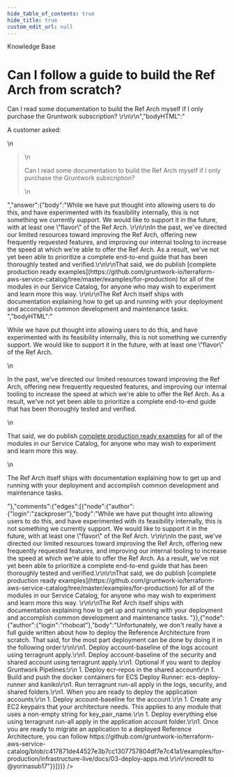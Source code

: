 ```yaml
---
hide_table_of_contents: true
hide_title: true
custom_edit_url: null
---
```



<CenterLayout>
<span class="title">Knowledge Base</span>
<h1>Can I follow a guide to build the Ref Arch from scratch?</h1>
<GitHub json={{"id":"D_kwDOF8slf84AOB1r","number":58,"author":{"login":"zackproser"},"title":"Can I follow a guide to build the Ref Arch from scratch?","body":"A customer asked: \r\n> Can I read some documentation to build the Ref Arch myself if I only purchase the Gruntwork subscription? \r\n\r\n","bodyHTML":"<p dir=\"auto\">A customer asked:</p>\n<blockquote>\n<p dir=\"auto\">Can I read some documentation to build the Ref Arch myself if I only purchase the Gruntwork subscription?</p>\n</blockquote>","answer":{"body":"While we have put thought into allowing users to do this, and have experimented with its feasibility internally, this is not something we currently support. We would like to support it in the future, with at least one \"flavor\" of the Ref Arch. \r\n\r\nIn the past, we've directed our limited resources toward improving the Ref Arch, offering new frequently requested features, and improving our internal tooling to increase the speed at which we're able to offer the Ref Arch. As a result, we've not yet been able to prioritize a complete end-to-end guide that has been thoroughly tested and verified.\r\n\r\nThat said, we do publish [complete production ready examples](https://github.com/gruntwork-io/terraform-aws-service-catalog/tree/master/examples/for-production) for all of the modules in our Service Catalog, for anyone who may wish to experiment and learn more this way. \r\n\r\nThe Ref Arch itself ships with documentation explaining how to get up and running with your deployment and accomplish common development and maintenance tasks. ","bodyHTML":"<p dir=\"auto\">While we have put thought into allowing users to do this, and have experimented with its feasibility internally, this is not something we currently support. We would like to support it in the future, with at least one \"flavor\" of the Ref Arch.</p>\n<p dir=\"auto\">In the past, we've directed our limited resources toward improving the Ref Arch, offering new frequently requested features, and improving our internal tooling to increase the speed at which we're able to offer the Ref Arch. As a result, we've not yet been able to prioritize a complete end-to-end guide that has been thoroughly tested and verified.</p>\n<p dir=\"auto\">That said, we do publish <a href=\"https://github.com/gruntwork-io/terraform-aws-service-catalog/tree/master/examples/for-production\">complete production ready examples</a> for all of the modules in our Service Catalog, for anyone who may wish to experiment and learn more this way.</p>\n<p dir=\"auto\">The Ref Arch itself ships with documentation explaining how to get up and running with your deployment and accomplish common development and maintenance tasks.</p>"},"comments":{"edges":[{"node":{"author":{"login":"zackproser"},"body":"While we have put thought into allowing users to do this, and have experimented with its feasibility internally, this is not something we currently support. We would like to support it in the future, with at least one \"flavor\" of the Ref Arch. \r\n\r\nIn the past, we've directed our limited resources toward improving the Ref Arch, offering new frequently requested features, and improving our internal tooling to increase the speed at which we're able to offer the Ref Arch. As a result, we've not yet been able to prioritize a complete end-to-end guide that has been thoroughly tested and verified.\r\n\r\nThat said, we do publish [complete production ready examples](https://github.com/gruntwork-io/terraform-aws-service-catalog/tree/master/examples/for-production) for all of the modules in our Service Catalog, for anyone who may wish to experiment and learn more this way. \r\n\r\nThe Ref Arch itself ships with documentation explaining how to get up and running with your deployment and accomplish common development and maintenance tasks. "}},{"node":{"author":{"login":"rhoboat"},"body":"Unfortunately, we don't really have a full guide written about how to deploy the Reference Architecture from scratch. That said, for the most part deployment can be done by doing it in the following order:\r\n\r\n1. Deploy account-baseline of the logs account using terragrunt apply.\r\n1. Deploy account-baseline of the security and shared account using terragrunt apply.\r\n1. Optional if you want to deploy Gruntwork Pipelines:\r\n    1. Deploy ecr-repos in the shared account\r\n    1. Build and push the docker containers for ECS Deploy Runner: ecs-deploy-runner and kaniko\r\n1. Run terragrunt run-all apply in the logs, security, and shared folders.\r\n1. When you are ready to deploy the application accounts:\r\n    1. Deploy account-baseline for the account.\r\n    1. Create any EC2 keypairs that your architecture needs. This applies to any module that uses a non-empty string for key_pair_name.\r\n    1. Deploy everything else using terragrunt run-all apply in the application account folder.\r\n1. Once you are ready to migrate an application to a deployed Reference Architecture, you can follow https://github.com/gruntwork-io/terraform-aws-service-catalog/blob/c417871de44527e3b7cc1307757804df7e7c41a1/examples/for-production/infrastructure-live/docs/03-deploy-apps.md.\r\n\r\ncredit to @yorinasub17"}}]}}} />

</CenterLayout>
  

<!-- ##DOCS-SOURCER-START
{
  "sourcePlugin": "github-discussions",
  "hash": "e40c4d68717701eb785b21c6817f308b"
}
##DOCS-SOURCER-END -->
